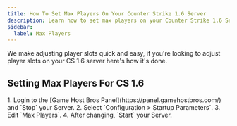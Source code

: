 ```yaml
---
title: How To Set Max Players On Your Counter Strike 1.6 Server
description: Learn how to set max players on your Counter Strike 1.6 Server
sidebar:
  label: Max Players
---
```


We make adjusting player slots quick and easy, if you're looking to adjust player slots on your CS 1.6 server here's how it's done.

## Setting Max Players For CS 1.6

<Steps>
1. Login to the [Game Host Bros Panel](https://panel.gamehostbros.com/) and `Stop` your Server.
2. Select `Configuration > Startup Parameters`.
3. Edit `Max Players`.
4. After changing, `Start` your Server.
</Steps>
